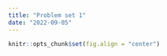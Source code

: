 ---
title: "Problem set 1"
date: "2022-09-05"
---

```{r setup, include=FALSE}
knitr::opts_chunk$set(fig.align = "center")
```

